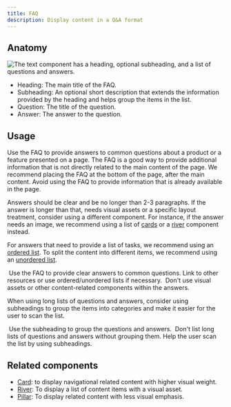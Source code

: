 ```yaml
---
title: FAQ
description: Display content in a Q&A format
---
```



## Anatomy

![The text component has a heading, optional subheading, and a list of questions and answers.](https://github.com/primer/brand/assets/912236/b2fa1bb7-938c-42ed-a549-fdc9f2759184)

- Heading: The main title of the FAQ.
- Subheading: An optional short description that extends the information provided by the heading and helps group the items in the list.
- Question: The title of the question.
- Answer: The answer to the question.

## Usage

Use the FAQ to provide answers to common questions about a product or a feature presented on a page. The FAQ is a good way to provide additional information that is not directly related to the main content of the page. We recommend placing the FAQ at the bottom of the page, after the main content. Avoid using the FAQ to provide information that is already available in the page.

Answers should be clear and be no longer than 2-3 paragraphs. If the answer is longer than that, needs visual assets or a specific layout treatment, consider using a different component. For instance, if the answer needs an image, we recommend using a list of [cards](/components/Card) or a [river](/components/River) component instead.

For answers that need to provide a list of tasks, we recommend using an [ordered list](/components/OrderedList). To split the content into different items, we recommend using an [unordered list](/components/UnorderedList).

<DoDontContainer stacked>
  <Do>
    <img
      src="https://github.com/primer/brand/assets/912236/824ebdee-4cc0-425f-8521-2c4e7b06491f"
      alt=""
    />
    <Caption>
      Use the FAQ to provide clear answers to common questions. Link to other
      resources or use ordered/unordered lists if necessary.
    </Caption>
  </Do>
  <Dont>
    <img
      src="https://github.com/primer/brand/assets/912236/37ca02ce-7eef-47bf-aac0-f24453dff5be"
      alt=""
    />
    <Caption>
      Don't use visual assets or other content-related components within the
      answers.
    </Caption>
  </Dont>
</DoDontContainer>

When using long lists of questions and answers, consider using subheadings to group the items into categories and make it easier for the user to scan the list.

<DoDontContainer stacked>
  <Do>
    <img
      src="https://github.com/primer/brand/assets/912236/e38b0b06-24cd-4d45-8939-1ad31bb62e58"
      alt=""
    />
    <Caption>Use the subheading to group the questions and answers.</Caption>
  </Do>
  <Dont>
    <img
      src="https://github.com/primer/brand/assets/912236/b47441b5-98c3-4f24-b987-e550ddfbae31"
      alt=""
    />
    <Caption>
      Don't list long lists of questions and answers without grouping them. Help
      the user scan the list by using subheadings.
    </Caption>
  </Dont>
</DoDontContainer>

## Related components

- [Card](/components/Card): to display navigational related content with higher visual weight.
- [River](/components/River): To display a list of content items with a visual asset.
- [Pillar](/components/Pillar): To display related content with less visual emphasis.
